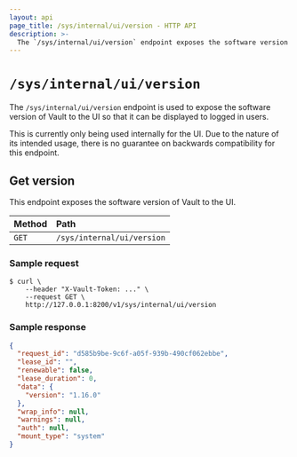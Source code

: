 ```yaml
---
layout: api
page_title: /sys/internal/ui/version - HTTP API
description: >-
  The `/sys/internal/ui/version` endpoint exposes the software version of Vault.
---
```


# `/sys/internal/ui/version`

The `/sys/internal/ui/version` endpoint is used to expose the software version
of Vault to the UI so that it can be displayed to logged in users.

This is currently only being used internally for the UI. Due to the nature of its
intended usage, there is no guarantee on backwards compatibility for this endpoint.

## Get version

This endpoint exposes the software version of Vault to the UI.

| Method | Path                       |
| :----- | :------------------------- |
| `GET`  | `/sys/internal/ui/version` |

### Sample request

```shell-session
$ curl \
    --header "X-Vault-Token: ..." \
    --request GET \
    http://127.0.0.1:8200/v1/sys/internal/ui/version
```

### Sample response

```json
{
  "request_id": "d585b9be-9c6f-a05f-939b-490cf062ebbe",
  "lease_id": "",
  "renewable": false,
  "lease_duration": 0,
  "data": {
    "version": "1.16.0"
  },
  "wrap_info": null,
  "warnings": null,
  "auth": null,
  "mount_type": "system"
}
```
